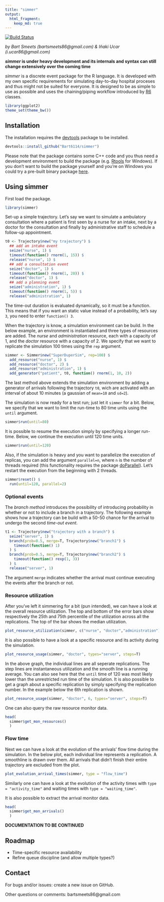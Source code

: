 ```yaml
---
title: "simmer"
output:
  html_fragment:
    keep_md: true
---
```

[![Build Status](https://travis-ci.org/Bart6114/simmer.svg?branch=master)](https://travis-ci.org/Bart6114/simmer)

*by Bart Smeets (bartsmeets86@gmail.com) & Iñaki Ucar (i.ucar86@gmail.com)*

__*simmer* is under heavy development and its internals and syntax can still change extensively over the coming time__

*simmer* is a discrete event package for the R language. It is developed with my own specific requirements for simulating day-to-day hospital proceses and thus might not be suited for everyone. It is designed to be as simple to use as possible and uses the chaining/piping workflow introduced by [R6](https://cran.r-project.org/web/packages/R6/) classes. 

```r
library(ggplot2)
theme_set(theme_bw())
```

## Installation

The installation requires the [devtools](https://github.com/hadley/devtools) package to be installed.

```r
devtools::install_github("Bart6114/simmer")
```

Please note that the package contains some C++ code and you thus need a development environment to build the package (e.g. [Rtools](http://cran.r-project.org/bin/windows/Rtools/) for Windows). If you don't want to build the package yourself and you're on Windows you could try a pre-built binary package [here](https://github.com/Bart6114/simmer/releases/).

## Using simmer

First load the package.

```r
library(simmer)
```

Set-up a simple trajectory. Let's say we want to simulate a ambulatory consultation where a patient is first seen by a nurse for an intake, next by a doctor for the consultation and finally by administrative staff to schedule a follow-up appointment.

```r
t0 <- Trajectory$new("my trajectory") $
  ## add an intake event 
  seize("nurse", 1) $
  timeout(function() rnorm(1, 15)) $
  release("nurse", 1) $
  ## add a consultation event
  seize("doctor", 1) $
  timeout(function() rnorm(1, 20)) $
  release("doctor", 1) $
  ## add a planning event
  seize("administration", 1) $
  timeout(function() rnorm(1, 5)) $
  release("administration", 1)
```

The time-out duration is evaluated dynamically, so it must be a function. This means that if you want an static value instead of a probability, let's say ```3```, you need to enter ```function() 3```.

When the trajectory is know, a simulation environment can be build. In the below example, an environment is instantiated and three types of resources are added. The *nurse* and *administration* resource, each with a capacity of 1, and the *doctor* resource with a capacity of 2. We specify that we want to replicate the simulation 100 times using the ```rep``` argument.

```r
simmer <- Simmer$new("SuperDuperSim", rep=100) $
  add_resource("nurse", 1) $
  add_resource("doctor", 2) $
  add_resource("administration", 1) $
  add_generator("patient", t0, function() rnorm(1, 10, 2))
```

The last method above extends the simulation environment by adding a generator of arrivals following the trajectory ```t0```, wich are activated with an interval of about 10 minutes (a gaussian of ```mean=10``` and ```sd=2```).

The simulation is now ready for a test run; just let it ```simmer``` for a bit. Below, we specify that we want to limit the run-time to 80 time units using the ```until``` argument.

```r
simmer$run(until=80)
```

It is possible to resume the execution simply by specifying a longer run-time. Below, we continue the execution until 120 time units.

```r
simmer$run(until=120)
```

Also, if the simulation is heavy and you want to parallelize the execution of replicas, you can add the argument ```parallel=n```, where ```n``` is the number of threads required (this functionality requires the package [doParallel](https://cran.r-project.org/web/packages/doParallel/)). Let's restart the execution from the beginning with 2 threads.

```r
simmer$reset() $
  run(until=120, parallel=2)
```

### Optional events

The *branch method* introduces the possibility of introducing probability in whether or not to include a branch in a trajectory. The following example shows how a trajectory can be build with a 50-50 chance for the arrival to undergo the second *time-out event*.

```r
t1 <- Trajectory$new("trajectory with a branch") $
  seize("server", 1) $
  branch(prob=0.5, merge=T, Trajectory$new("branch1") $
    timeout(function() 1)
  ) $
  branch(prob=0.5, merge=T, Trajectory$new("branch2") $
    timeout(function() rexp(1, 3))
  ) $
  release("server", 1)

```

The argument ```merge``` indicates whether the arrival must continue executing the events after the branch or not.

### Resource utilization

After you've left it simmering for a bit (pun intended), we can have a look at the overall resource utilization. The top and bottom of the error bars show respectively the 25th and 75th percentile of the utilization across all the replications. The top of the bar shows the median utilization.

```r
plot_resource_utilization(simmer, c("nurse", "doctor","administration"))
```

It is also possible to have a look at a specific resource and its activity during the simulation.

```r
plot_resource_usage(simmer, "doctor", types="server", steps=T)
```

In the above graph, the individual lines are all seperate replications. The step lines are instantaneous utilization and the smooth line is a running average. You can also see here that the ```until``` time of 120 was most likely lower than the unrestricted run time of the simulation. It is also possible to get a graph about a specific replication by simply specifying the replication number. In the example below the 6th replication is shown.

```r
plot_resource_usage(simmer, "doctor", 6, types="server", steps=T)
```

One can also query the raw resource monitor data.

```r
head(
  simmer$get_mon_resources()
  )
```

### Flow time

Next we can have a look at the evolution of the arrivals' flow time during the simulation. In the below plot, each individual line represents a replication. A smoothline is drawn over them. All arrivals that didn't finish their entire trajectory are excluded from the plot.

```r
plot_evolution_arrival_times(simmer, type = "flow_time")
```

Similarly one can have a look at the evolution of the activity times with ```type = "activity_time"``` and waiting times with ```type = "waiting_time"```.

It is also possible to extract the arrival monitor data.

```r
head(
  simmer$get_mon_arrivals()
  )
```

**DOCUMENTATION TO BE CONTINUED**

## Roadmap

* Time-specific resource availability
* Refine queue discipline (and allow multiple types?)

## Contact

For bugs and/or issues: create a new issue on GitHub.

Other questions or comments: bartsmeets86@gmail.com
